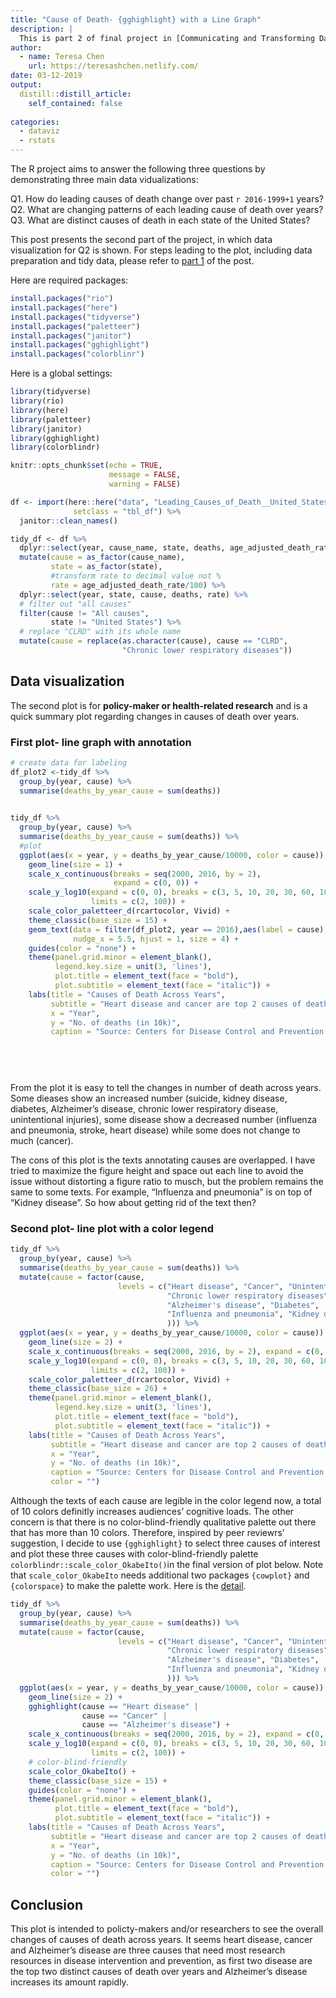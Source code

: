 ```yaml
---
title: "Cause of Death- {gghighlight} with a Line Graph"
description: |
  This is part 2 of final project in [Communicating and Transforming Data](https://uo-datasci-specialization.github.io/c2-communicate_transform_data/). 
author:
  - name: Teresa Chen
    url: https://teresashchen.netlify.com/
date: 03-12-2019
output:
  distill::distill_article:
    self_contained: false
    
categories:
  - dataviz
  - rstats
---
```


The R project aims to answer the following three questions by demonstrating three main data vidualizations:  

Q1. How do leading causes of death change over past `r 2016-1999+1` years?  
Q2. What are changing patterns of each leading cause of death over years?  
Q3. What are distinct causes of death in each state of the United States?  

This post presents the second part of the project, in which data visualization for Q2 is shown. For steps leading to the plot, including data preparation and tidy data, please refer to [part 1](https://teresashchen.github.io/blog/posts/2019-03-08-cause-of-death-gganimate-with-a-bar-graph/) of the post.  

Here are required packages:

```r

install.packages("rio")
install.packages("here")
install.packages("tidyverse")
install.packages("paletteer")
install.packages("janitor")
install.packages("gghighlight")
install.packages("colorblinr")

```

Here is a global settings:

```r

library(tidyverse)
library(rio)
library(here)
library(paletteer)
library(janitor)
library(gghighlight)
library(colorblindr)

knitr::opts_chunk$set(echo = TRUE,
                      message = FALSE,
                      warning = FALSE)
```


```r

df <- import(here::here("data", "Leading_Causes_of_Death__United_States.csv"),
              setclass = "tbl_df") %>% 
  janitor::clean_names()

tidy_df <- df %>% 
  dplyr::select(year, cause_name, state, deaths, age_adjusted_death_rate) %>%   
  mutate(cause = as_factor(cause_name),
         state = as_factor(state),
         #transform rate to decimal value not %
         rate = age_adjusted_death_rate/100) %>% 
  dplyr::select(year, state, cause, deaths, rate) %>%
  # filter out "all causes"
  filter(cause != "All causes",
         state != "United States") %>%
  # replace "CLRD" with its whole name
  mutate(cause = replace(as.character(cause), cause == "CLRD", 
                         "Chronic lower respiratory diseases"))
```

## Data visualization 

The second plot is for **policy-maker or health-related research** and is a quick summary plot regarding changes in causes of death over years. 

### First plot- line graph with annotation

```r

# create data for labeling
df_plot2 <-tidy_df %>% 
  group_by(year, cause) %>% 
  summarise(deaths_by_year_cause = sum(deaths))

  
tidy_df %>% 
  group_by(year, cause) %>% 
  summarise(deaths_by_year_cause = sum(deaths)) %>%   
  #plot
  ggplot(aes(x = year, y = deaths_by_year_cause/10000, color = cause)) +
    geom_line(size = 1) +
    scale_x_continuous(breaks = seq(2000, 2016, by = 2),
                       expand = c(0, 0)) +
    scale_y_log10(expand = c(0, 0), breaks = c(3, 5, 10, 20, 30, 60, 100),
                  limits = c(2, 100)) + 
    scale_color_paletteer_d(rcartocolor, Vivid) +
    theme_classic(base_size = 15) +
    geom_text(data = filter(df_plot2, year == 2016),aes(label = cause),
              nudge_x = 5.5, hjust = 1, size = 4) +
    guides(color = "none") +
    theme(panel.grid.minor = element_blank(),
          legend.key.size = unit(3, 'lines'),
          plot.title = element_text(face = "bold"),
          plot.subtitle = element_text(face = "italic")) +
    labs(title = "Causes of Death Across Years",
         subtitle = "Heart disease and cancer are top 2 causes of deaths.\nAlzheimer's disease increases rapidly.",
         x = "Year",
         y = "No. of deaths (in 10k)",
         caption = "Source: Centers for Disease Control and Prevention ")

              
  
  
```

From the plot it is easy to tell the changes in number of death across years. Some dieases show an increased number (suicide, kidney disease, diabetes, Alzheimer's disease, chronic lower respiratory disease, unintentional injuries), some disease show a decreased number (influenza and pneumonia, stroke, heart disease) while some does not change to much (cancer).

The cons of this plot is the texts annotating causes are overlapped. I have tried to maximize the figure height and space out each line to avoid the issue without distorting a figure ratio to musch, but the problem remains the same to some texts. For example, "Influenza and pneumonia" is on top of "Kidney disease". So how about getting rid of the text then? 


### Second plot- line plot with a color legend

```r
tidy_df %>% 
  group_by(year, cause) %>% 
  summarise(deaths_by_year_cause = sum(deaths)) %>% 
  mutate(cause = factor(cause, 
                        levels = c("Heart disease", "Cancer", "Unintentional injuries",
                                   "Chronic lower respiratory diseases", "Stroke", 
                                   "Alzheimer's disease", "Diabetes", 
                                   "Influenza and pneumonia", "Kidney disease" , "Suicide"  
                                   ))) %>% 
  ggplot(aes(x = year, y = deaths_by_year_cause/10000, color = cause)) +
    geom_line(size = 2) +
    scale_x_continuous(breaks = seq(2000, 2016, by = 2), expand = c(0, 0)) +
    scale_y_log10(expand = c(0, 0), breaks = c(3, 5, 10, 20, 30, 60, 100),
                  limits = c(2, 100)) + 
    scale_color_paletteer_d(rcartocolor, Vivid) +
    theme_classic(base_size = 26) +
    theme(panel.grid.minor = element_blank(),
          legend.key.size = unit(3, 'lines'),
          plot.title = element_text(face = "bold"),
          plot.subtitle = element_text(face = "italic")) +
    labs(title = "Causes of Death Across Years",
         subtitle = "Heart disease and cancer are top 2 causes of deaths.\nAlzheimer's disease increases rapidly.",
         x = "Year",
         y = "No. of deaths (in 10k)",
         caption = "Source: Centers for Disease Control and Prevention ",
         color = "")
```


Although the texts of each cause are legible in the color legend now, a total of 10 colors definitly increases audiences' cognitive loads. The other concern is that there is no color-blind-friendly qualitative palette out there that has more than 10 colors. Therefore, inspired by peer reviewrs' suggestion, I decide to use `{gghighlight}` to select three causes of interest and plot these three causes with color-blind-friendly palette `colorblindr::scale_color_OkabeIto()`in the final version of plot below. Note that `scale_color_OkabeIto` needs additional two packages `{cowplot}` and `{colorspace}` to make the palette work. Here is the [detail](https://www.rdocumentation.org/packages/colorblindr/versions/0.1.0). 


```r

tidy_df %>% 
  group_by(year, cause) %>% 
  summarise(deaths_by_year_cause = sum(deaths)) %>% 
  mutate(cause = factor(cause, 
                        levels = c("Heart disease", "Cancer", "Unintentional injuries",
                                   "Chronic lower respiratory diseases", "Stroke", 
                                   "Alzheimer's disease", "Diabetes", 
                                   "Influenza and pneumonia", "Kidney disease" , "Suicide"  
                                   ))) %>%  
  ggplot(aes(x = year, y = deaths_by_year_cause/10000, color = cause)) +
    geom_line(size = 2) +
    gghighlight(cause == "Heart disease" |
                cause == "Cancer" |
                cause == "Alzheimer's disease") +
    scale_x_continuous(breaks = seq(2000, 2016, by = 2), expand = c(0, 0), limits = c(1999, 2017)) +
    scale_y_log10(expand = c(0, 0), breaks = c(3, 5, 10, 20, 30, 60, 100),
                  limits = c(2, 100)) + 
    # color-blind-friendly
    scale_color_OkabeIto() + 
    theme_classic(base_size = 15) +
    guides(color = "none") +
    theme(panel.grid.minor = element_blank(),
          plot.title = element_text(face = "bold"),
          plot.subtitle = element_text(face = "italic")) +
    labs(title = "Causes of Death Across Years",
         subtitle = "Heart disease and cancer are top 2 causes of deaths.\nAlzheimer's disease increases rapidly.",
         x = "Year",
         y = "No. of deaths (in 10k)",
         caption = "Source: Centers for Disease Control and Prevention ",
         color = "")

```

## Conclusion

This plot is intended to policty-makers and/or researchers to see the overall changes of causes of death across years. It seems heart disease, cancer and Alzheimer's disease are three causes that need most research resources in disease intervention and prevention, as first two disease are the top two distinct causes of death over years and Alzheimer's disease increases its amount rapidly. 




